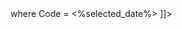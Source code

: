 <?xml version="1.0" encoding="Windows-1251"?>
<root>
  <query id="NP_0001_0002_date">
    <![CDATA[ -- NP_0001_0002_date
	    select Code
	    from DV_NatProject_AgSG
    union
	    select Code
	    from DV_NatProject_EdSG
    union
	    select Code
	    from DV_NatProject_HlSG
    union
	    select Code
	    from DV_NatProject_HSG
    ]]>
  </query>

  <query id="NP_0001_0002_grid">
    <![CDATA[ -- NP_0001_0002_grid
      select
	      NumStr, Name, PlanDate, FactDate, Information, Cause, Note
      from
	      <%selected_project%>
      where
	      Code = <%selected_date%>
    ]]>
  </query>

</root>